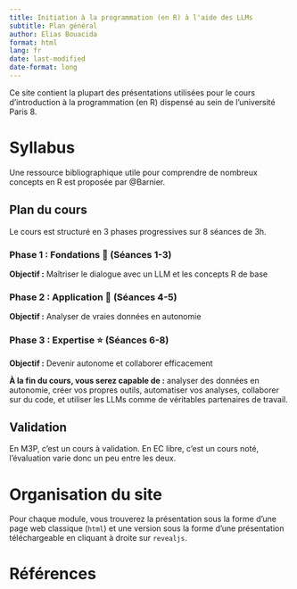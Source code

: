 ```yaml
---
title: Initiation à la programmation (en R) à l'aide des LLMs
subtitle: Plan général
author: Elias Bouacida
format: html
lang: fr
date: last-modified
date-format: long
---
```


Ce site contient la plupart des présentations utilisées pour le cours d'introduction à la programmation (en R) dispensé au sein de l'université Paris 8.


# Syllabus 

Une ressource bibliographique utile pour comprendre de nombreux concepts en R est proposée par @Barnier.

## Plan du cours

Le cours est structuré en 3 phases progressives sur 8 séances de 3h.

### Phase 1 : Fondations 🌱 (Séances 1-3)

**Objectif :** Maîtriser le dialogue avec un LLM et les concepts R de base

### Phase 2 : Application 🚀 (Séances 4-5)

**Objectif :** Analyser de vraies données en autonomie

### Phase 3 : Expertise ⭐ (Séances 6-8)

**Objectif :** Devenir autonome et collaborer efficacement


**À la fin du cours, vous serez capable de :** analyser des données en autonomie, créer vos propres outils, automatiser vos analyses, collaborer sur du code, et utiliser les LLMs comme de véritables partenaires de travail.

## Validation


En M3P, c'est un cours à validation. 
En EC libre, c'est un cours noté, l'évaluation varie donc un peu entre les deux.

# Organisation du site

Pour chaque module, vous trouverez la présentation sous la forme d'une page web classique (`html`) et une version sous la forme d'une présentation téléchargeable en cliquant à droite sur `revealjs`.

# Références
